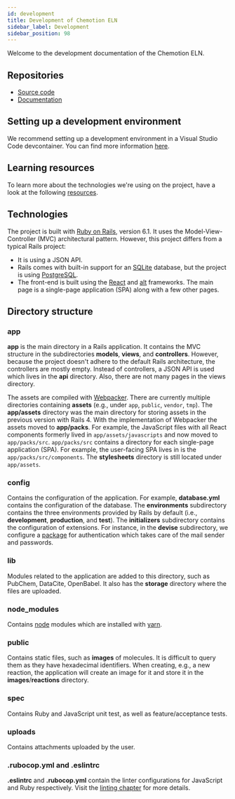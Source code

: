 ```yaml
---
id: development
title: Development of Chemotion ELN
sidebar_label: Development
sidebar_position: 98
---
```


Welcome to the development documentation of the Chemotion ELN.

## Repositories

- [Source code](https://github.com/ComPlat/chemotion_eln)
- [Documentation](https://github.com/ComPlat/chemotion_saurus)

## Setting up a development environment

We recommend setting up a development environment in a Visual Studio Code devcontainer.
You can find more information [here](development/environment).

## Learning resources

To learn more about the technologies we're using on the project, have a look at the following
[resources](development/learn).

## Technologies

The project is built with [Ruby on Rails](https://rubyonrails.org/), version 6.1.
It uses the Model-View-Controller (MVC) architectural pattern.
However, this project differs from a typical Rails project:

- It is using a JSON API.
- Rails comes with built-in support for an [SQLite](https://www.sqlite.org/index.html) database, but the project is using [PostgreSQL](https://www.postgresql.org/).
- The front-end is built using the [React](https://reactjs.org/) and [alt](http://alt.js.org) frameworks. The main page is a single-page application (SPA) along with a few other pages.

## Directory structure

### app

**app** is the main directory in a Rails application. It contains the MVC structure in the subdirectories **models**, **views**, and **controllers**.
However, because the project doesn't adhere to the default Rails architecture, the controllers are mostly empty.
Instead of controllers, a JSON API is used which lives in the **api** directory. Also, there are not many pages in the views directory.

The assets are compiled with [Webpacker](https://github.com/rails/webpacker).
There are currently multiple directories containing **assets** (e.g., under `app`, `public`, `vendor`, `tmp`).
The **app/assets** directory was the main directory for storing assets in the previous version with Rails 4.
With the implementation of Webpacker the assets moved to **app/packs**.
For example, the JavaScript files with all React components formerly lived in `app/assets/javascripts` and now moved to `app/packs/src`.
`app/packs/src` contains a directory for each single-page application (SPA). For example, the user-facing SPA lives in is the `app/packs/src/components`.
The **stylesheets** directory is still located under `app/assets`.

### config

Contains the configuration of the application. For example, **database.yml** contains the configuration of the database.
The **environments** subdirectory contains the three environments provided by Rails by default (i.e., **development**, **production**, and **test**).
The **initializers** subdirectory contains the configuration of extensions.
For instance, in the **devise** subdirectory, we configure a [package](https://github.com/heartcombo/devise) for authentication which takes care of the mail sender and passwords.

### lib

Modules related to the application are added to this directory, such as PubChem, DataCite, OpenBabel. It also has the **storage** directory where the files are uploaded.

### node_modules

Contains [node](https://nodejs.org/en/) modules which are installed with [yarn](https://yarnpkg.com/).

### public

Contains static files, such as **images** of molecules. It is difficult to query them as they have hexadecimal identifiers.
When creating, e.g., a new reaction, the application will create an image for it and store it in the **images**/**reactions** directory.

### spec

Contains Ruby and JavaScript unit test, as well as feature/acceptance tests.

### uploads

Contains attachments uploaded by the user.

### .rubocop.yml and .eslintrc

**.eslintrc** and **.rubocop.yml** contain the linter configurations for JavaScript and Ruby respectively.
Visit the [linting chapter](development/linting) for more details.
